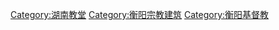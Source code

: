 [[Category:湖南教堂|Category:湖南教堂]]
[[Category:衡阳宗教建筑|Category:衡阳宗教建筑]]
[[Category:衡阳基督教|Category:衡阳基督教]]
